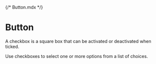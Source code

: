 {/* Button.mdx */}



<Meta of={ButtonStories} />

# Button

A checkbox is a square box that can be activated or deactivated when ticked. 

Use checkboxes to select one or more options from a list of choices.

<Canvas of={ButtonStories.ButtonStory} />
